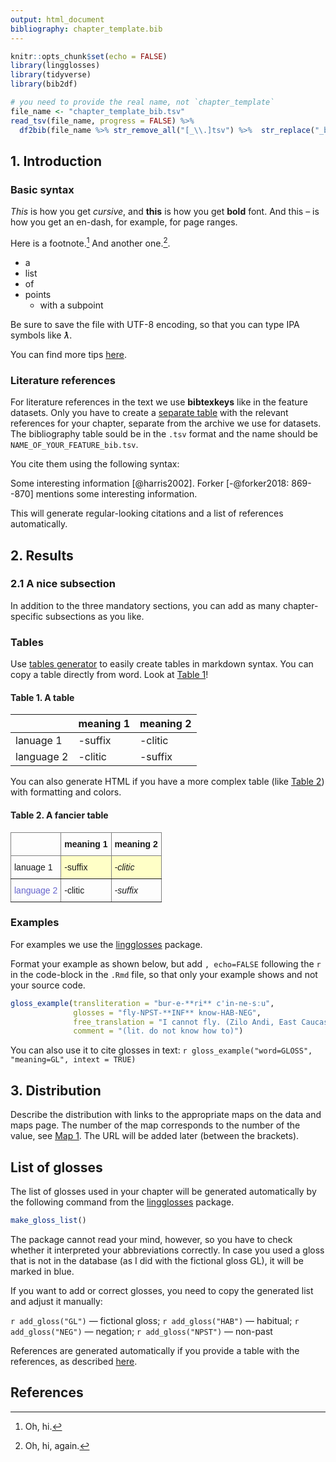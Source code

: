 ```yaml
---
output: html_document
bibliography: chapter_template.bib
---
```


```r
knitr::opts_chunk$set(echo = FALSE)
library(lingglosses)
library(tidyverse)
library(bib2df)

# you need to provide the real name, not `chapter_template`
file_name <- "chapter_template_bib.tsv"
read_tsv(file_name, progress = FALSE) %>% 
  df2bib(file_name %>% str_remove_all("[_\\.]tsv") %>%  str_replace("_bib$", "\\.bib"))
```

## 1. Introduction

### Basic syntax

*This* is how you get *cursive*, and **this** is how you get **bold** font.
And this -- is how you get an en-dash, for example, for page ranges.

Here is a footnote.[^my_footnote] And another one.[^another_one].

[^my_footnote]: Oh, hi.
[^another_one]: Oh, hi, again.

- a
- list
* of
* points
  - with a subpoint

Be sure to save the file with UTF-8 encoding, so that you can type IPA symbols like *ƛ*.

You can find more tips [here](https://www.markdownguide.org/basic-syntax).

### Literature references

For literature references in the text we use **bibtexkeys** like in the feature datasets. Only you have to create a [separate table](https://sverhees.github.io/dagatlas_masterskaya/chapters.html#Literature_references) with the relevant references for your chapter, separate from the archive we use for datasets. The bibliography table sould be in the `.tsv` format and the name should be `NAME_OF_YOUR_FEATURE_bib.tsv`.

You cite them using the following syntax: 

Some interesting information [@harris2002].
Forker [-@forker2018: 869--870] mentions some interesting information.

This will generate regular-looking citations and a list of references automatically.

## 2. Results

### 2.1 A nice subsection

In addition to the three mandatory sections, you can add as many chapter-specific subsections as you like.

### Tables

Use [tables generator](https://www.tablesgenerator.com/markdown_tables) to easily create tables in markdown syntax. You can copy a table directly from word. Look at [Table 1](#m1)!

#### Table 1. A table {#m1}

|            | meaning 1 | meaning 2 |
|------------|-----------|-----------|
| lanuage 1  | -suffix   | -clitic   |
| language 2 | -clitic   | -suffix   |

You can also generate HTML if you have a more complex table (like [Table 2](#m2)) with formatting and colors.

#### Table 2. A fancier table {#m2}

<style type="text/css">
.tg  {border-collapse:collapse;border-spacing:0;}
.tg td{border-color:black;border-style:solid;border-width:1px;font-family:Arial, sans-serif;font-size:14px;
  overflow:hidden;padding:10px 5px;word-break:normal;}
.tg th{border-color:black;border-style:solid;border-width:1px;font-family:Arial, sans-serif;font-size:14px;
  font-weight:normal;overflow:hidden;padding:10px 5px;word-break:normal;}
.tg .tg-969i{background-color:#ffffc7;border-color:inherit;font-style:italic;text-align:left;vertical-align:top}
.tg .tg-0pky{border-color:inherit;text-align:left;vertical-align:top}
.tg .tg-fymr{border-color:inherit;font-weight:bold;text-align:left;vertical-align:top}
.tg .tg-ncd7{background-color:#ffffc7;border-color:inherit;text-align:left;vertical-align:top}
.tg .tg-xzy6{border-color:inherit;color:#6665cd;text-align:left;vertical-align:top}
.tg .tg-f8tv{border-color:inherit;font-style:italic;text-align:left;vertical-align:top}
</style>
<table class="tg">
<thead>
  <tr>
    <th class="tg-0pky"></th>
    <th class="tg-fymr">meaning 1</th>
    <th class="tg-fymr">meaning 2</th>
  </tr>
</thead>
<tbody>
  <tr>
    <td class="tg-0pky">lanuage 1</td>
    <td class="tg-ncd7">-suffix</td>
    <td class="tg-969i">-clitic</td>
  </tr>
  <tr>
    <td class="tg-xzy6">language 2</td>
    <td class="tg-0pky">-clitic</td>
    <td class="tg-f8tv">-suffix</td>
  </tr>
</tbody>
</table>


### Examples

For examples we use the [lingglosses](https://agricolamz.github.io/lingglosses/) package.

Format your example as shown below, but add `, echo=FALSE` following the `r` in the code-block in the `.Rmd` file, so that only your example shows and not your source code.
              
```r
gloss_example(transliteration = "bur-e-**ri** c'in-ne-sːu",
              glosses = "fly-NPST-**INF** know-HAB-NEG",
              free_translation = "I cannot fly. (Zilo Andi, East Caucasian)",
              comment = "(lit. do not know how to)")
```

You can also use it to cite glosses in text: `r gloss_example("word=GLOSS", "meaning=GL", intext = TRUE)`


## 3. Distribution

Describe the distribution with links to the appropriate maps on the data and maps page. The number of the map corresponds to the number of the value, see [Map 1](). The URL will be added later (between the brackets).

## List of glosses

The list of glosses used in your chapter will be generated automatically by the following command from the [lingglosses](https://agricolamz.github.io/lingglosses/) package.

```r
make_gloss_list()
```

The package cannot read your mind, however, so you have to check whether it interpreted your abbreviations correctly. In case you used a gloss that is not in the database (as I did with the fictional gloss GL), it will be marked in blue. 

If you want to add or correct glosses, you need to copy the generated list and adjust it manually:

`r add_gloss("GL")` — fictional gloss; `r add_gloss("HAB")` — habitual; `r add_gloss("NEG")` — negation; `r add_gloss("NPST")` — non-past

References are generated automatically if you provide a table with the references, as described [here]().

## References
